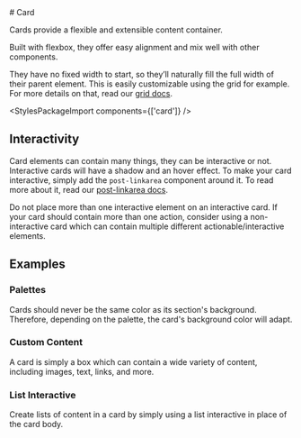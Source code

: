 
<Meta of={CardStories} />

<div className="docs-title">
  # Card

<link-design of={JSON.stringify(CardStories)}></link-design>

</div>

<PackageTag meta={meta}/>

<div className="lead">Cards provide a flexible and extensible content container.</div>

Built with flexbox, they offer easy alignment and mix well with other components.

They have no fixed width to start, so they’ll naturally fill the full width of their parent element.
This is easily customizable using the grid for example. For more details on that, read our [grid docs](/?path=/docs/7240f2ef-216a-490e-9bd8-c0cef19f7b31--docs).

<Canvas sourceState="shown" of={CardStories.Default} />
<div className="hide-col-default">
  <Controls of={CardStories.Default} />
</div>

<StylesPackageImport components={['card']} />

## Interactivity

Card elements can contain many things, they can be interactive or not. Interactive cards will have a shadow and an hover effect. To make your card interactive, simply add the `post-linkarea` component around it.
To read more about it, read our [post-linkarea docs](/?path=/docs/1d52b794-768b-464e-90eb-4fd15774aa90--docs).

<post-banner>
  Do not place more than one interactive element on an interactive card. If your card should contain
  more than one action, consider using a non-interactive card which can contain multiple different
  actionable/interactive elements.
</post-banner>

<Canvas sourceState="shown" of={CardStories.Foundation} />

## Examples

### Palettes

Cards should never be the same color as its section's background. Therefore, depending on the palette, the card's background color will adapt.

<Canvas sourceState="hidden" of={CardStories.Palette} />

### Custom Content

A card is simply a box which can contain a wide variety of content, including images, text, links, and more.

<Canvas of={CardStories.CustomContent} />

### List Interactive

Create lists of content in a card by simply using a list interactive in place of the card body.

<Canvas of={CardStories.ListGroup} />
